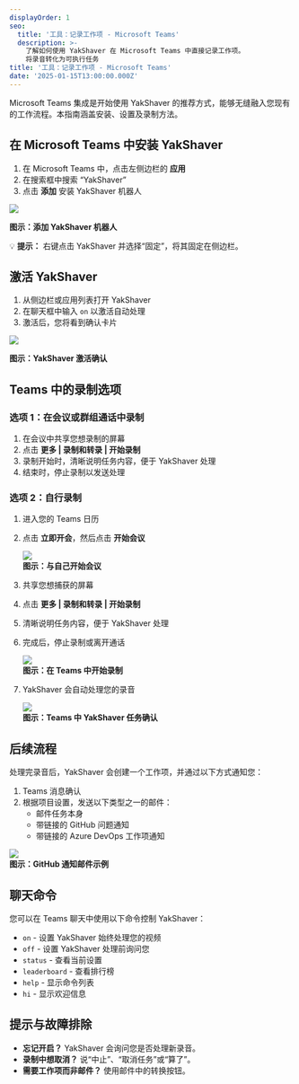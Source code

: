 ```yaml
---
displayOrder: 1
seo:
  title: '工具：记录工作项 - Microsoft Teams'
  description: >-
    了解如何使用 YakShaver 在 Microsoft Teams 中直接记录工作项。
    将录音转化为可执行任务
title: '工具：记录工作项 - Microsoft Teams'
date: '2025-01-15T13:00:00.000Z'
---
```


Microsoft Teams 集成是开始使用 YakShaver 的推荐方式，能够无缝融入您现有的工作流程。本指南涵盖安装、设置及录制方法。

## 在 Microsoft Teams 中安装 YakShaver

1. 在 Microsoft Teams 中，点击左侧边栏的 **应用**  
2. 在搜索框中搜索 “YakShaver”  
3. 点击 **添加** 安装 YakShaver 机器人

![](/zh/adding-bot.png)

**图示：添加 YakShaver 机器人**

💡 **提示：** 右键点击 YakShaver 并选择“固定”，将其固定在侧边栏。

## 激活 YakShaver

1. 从侧边栏或应用列表打开 YakShaver  
2. 在聊天框中输入 `on` 以激活自动处理  
3. 激活后，您将看到确认卡片

![](/zh/turn-on-card.png)

**图示：YakShaver 激活确认**

## Teams 中的录制选项

### 选项 1：在会议或群组通话中录制

1. 在会议中共享您想录制的屏幕  
2. 点击 **更多 | 录制和转录 | 开始录制**  
3. 录制开始时，清晰说明任务内容，便于 YakShaver 处理  
4. 结束时，停止录制以发送处理

### 选项 2：自行录制

1. 进入您的 Teams 日历  
2. 点击 **立即开会**，然后点击 **开始会议**

   ![](/zh/YakShaver/Blogs/meeting-with-yourself.png)  
   **图示：与自己开始会议**
3. 共享您想捕获的屏幕  
4. 点击 **更多 | 录制和转录 | 开始录制**  
5. 清晰说明任务内容，便于 YakShaver 处理  
6. 完成后，停止录制或离开通话

   ![](/zh/YakShaver/Blogs/start-recording.png)  
   **图示：在 Teams 中开始录制**
7. YakShaver 会自动处理您的录音

   ![](/zh/YakShaver/yakshaver-is-done.png)  
   **图示：Teams 中 YakShaver 任务确认**

## 后续流程

处理完录音后，YakShaver 会创建一个工作项，并通过以下方式通知您：

1. Teams 消息确认  
2. 根据项目设置，发送以下类型之一的邮件：  
   * 邮件任务本身  
   * 带链接的 GitHub 问题通知  
   * 带链接的 Azure DevOps 工作项通知

![](/zh/YakShaver/yakshaver-github-email.png)  
**图示：GitHub 通知邮件示例**

## 聊天命令

您可以在 Teams 聊天中使用以下命令控制 YakShaver：

* `on` - 设置 YakShaver 始终处理您的视频  
* `off` - 设置 YakShaver 处理前询问您  
* `status` - 查看当前设置  
* `leaderboard` - 查看排行榜  
* `help` - 显示命令列表  
* `hi` - 显示欢迎信息

## 提示与故障排除

* **忘记开启？** YakShaver 会询问您是否处理新录音。  
* **录制中想取消？** 说“中止”、“取消任务”或“算了”。  
* **需要工作项而非邮件？** 使用邮件中的转换按钮。